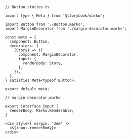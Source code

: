 ```tsx
// Button.stories.ts

import type { Meta } from '@storybook/marko';

import Button from './Button.marko';
import MarginDecorator from './margin-decorator.marko';

const meta = {
  component: Button,
  decorators: [
    (Story) => ({
      component: MarginDecorator,
      input: {
        renderBody: Story,
      },
    }),
  ],
} satisfies Meta<typeof Button>;

export default meta;
```

```marko
// margin-decorator.marko

export interface Input {
  renderBody: Marko.Renderable;
}

<div style={ margin: '3em' }>
  <${input.renderBody}>
</div>
```
